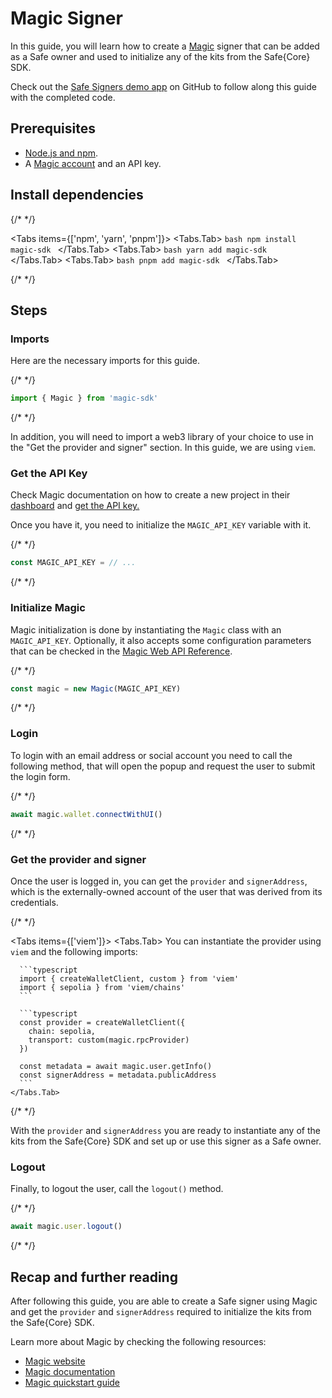 


# Magic Signer

In this guide, you will learn how to create a [Magic](https://magic.link/) signer that can be added as a Safe owner and used to initialize any of the kits from the Safe\{Core\} SDK.

Check out the [Safe Signers demo app](https://github.com/5afe/safe-signers) on GitHub to follow along this guide with the completed code.

## Prerequisites

- [Node.js and npm](https://docs.npmjs.com/downloading-and-installing-node-js-and-npm).
- A [Magic account](https://dashboard.magic.link) and an API key.

## Install dependencies

{/* <!-- vale off --> */}

<Tabs items={['npm', 'yarn', 'pnpm']}>
  <Tabs.Tab>
    ```bash
    npm install magic-sdk
    ```
  </Tabs.Tab>
  <Tabs.Tab>
    ```bash
    yarn add magic-sdk
    ```
  </Tabs.Tab>
  <Tabs.Tab>
    ```bash
    pnpm add magic-sdk
    ```
  </Tabs.Tab>
</Tabs>

{/* <!-- vale on --> */}

## Steps

<Steps>

  ### Imports

  Here are the necessary imports for this guide.

  {/* <!-- vale off --> */}

  ```typescript
  import { Magic } from 'magic-sdk'
  ```

  {/* <!-- vale on --> */}

  In addition, you will need to import a web3 library of your choice to use in the "Get the provider and signer" section. In this guide, we are using `viem`.

  ### Get the API Key

  Check Magic documentation on how to create a new project in their [dashboard](https://dashboard.magic.link) and [get the API key.](https://magic.link/docs/home/quickstart/cli#add-your-api-key)

  Once you have it, you need to initialize the `MAGIC_API_KEY` variable with it.

  {/* <!-- vale off --> */}

  ```typescript
  const MAGIC_API_KEY = // ...
  ```

  {/* <!-- vale on --> */}

  ### Initialize Magic

  Magic initialization is done by instantiating the `Magic` class with an `MAGIC_API_KEY`. Optionally, it also accepts some configuration parameters that can be checked in the [Magic Web API Reference](https://magic.link/docs/api/client-side-sdks/web).

  {/* <!-- vale off --> */}

  ```typescript
  const magic = new Magic(MAGIC_API_KEY)
  ```

  {/* <!-- vale on --> */}

  ### Login

  To login with an email address or social account you need to call the following method, that will open the popup and request the user to submit the login form.

  {/* <!-- vale off --> */}

  ```typescript
  await magic.wallet.connectWithUI()
  ```

  {/* <!-- vale on --> */}

  ### Get the provider and signer

  Once the user is logged in, you can get the `provider` and `signerAddress`, which is the externally-owned account of the user that was derived from its credentials.

  {/* <!-- vale off --> */}

  <Tabs items={['viem']}>
    <Tabs.Tab>
      You can instantiate the provider using `viem` and the following imports:

      ```typescript
      import { createWalletClient, custom } from 'viem'
      import { sepolia } from 'viem/chains'
      ```

      ```typescript
      const provider = createWalletClient({
        chain: sepolia,
        transport: custom(magic.rpcProvider)
      })

      const metadata = await magic.user.getInfo()
      const signerAddress = metadata.publicAddress
      ```
    </Tabs.Tab>
  </Tabs>

  {/* <!-- vale on --> */}

  With the `provider` and `signerAddress` you are ready to instantiate any of the kits from the Safe\{Core\} SDK and set up or use this signer as a Safe owner.


  ### Logout

  Finally, to logout the user, call the `logout()` method.

  {/* <!-- vale off --> */}

  ```typescript
  await magic.user.logout()
  ```

  {/* <!-- vale on --> */}

</Steps>

## Recap and further reading

After following this guide, you are able to create a Safe signer using Magic and get the `provider` and `signerAddress` required to initialize the kits from the Safe\{Core\} SDK.

Learn more about Magic by checking the following resources:

- [Magic website](https://magic.link)
- [Magic documentation](https://magic.link/docs)
- [Magic quickstart guide](https://magic.link/docs/home/quickstart/cli)
